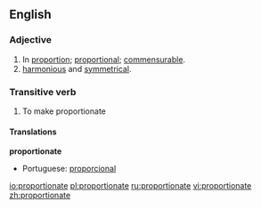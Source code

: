 ==English==

===Adjective===
{{en-adj}}

# In [[proportion]]; [[proportional]]; [[commensurable]].
# [[Harmonious|harmonious]] and [[symmetrical]].

===Transitive verb===
{{en-verb}}

# To make proportionate

====Translations====
'''proportionate'''

{{trans-top|harmonious}}
*Portuguese: [[proporcional]]
{{trans-bottom}}

[[io:proportionate]]
[[pl:proportionate]]
[[ru:proportionate]]
[[vi:proportionate]]
[[zh:proportionate]]
